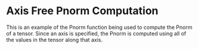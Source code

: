 Axis Free Pnorm Computation
===========================

This is an example of the Pnorm function being used to
compute the Pnorm of a tensor. Since an axis is specified,
the Pnorm is computed using all of the values in the tensor along that axis.



<WorkedExample />
